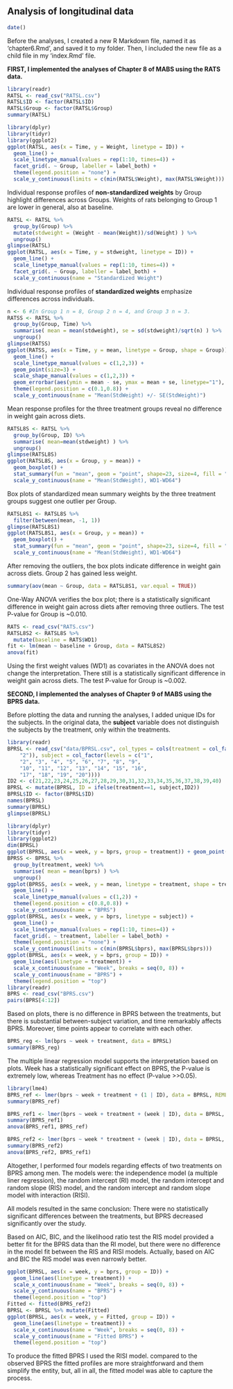 
## Analysis of longitudinal data

```r
date()
```
Before the analyses, I created a new R Markdown file, named it as 'chapter6.Rmd', and saved it to my folder. Then, I included the new file as a child file in my 'index.Rmd' file.

**FIRST, I implemented the analyses of Chapter 8 of MABS using the RATS data.**

```r
library(readr)
RATSL <- read_csv("RATSL.csv")
RATSL$ID <- factor(RATSL$ID)
RATSL$Group <- factor(RATSL$Group)
summary(RATSL)
```
```r
library(dplyr)
library(tidyr)
library(ggplot2)
ggplot(RATSL, aes(x = Time, y = Weight, linetype = ID)) +
  geom_line() +
  scale_linetype_manual(values = rep(1:10, times=4)) +
  facet_grid(. ~ Group, labeller = label_both) +
  theme(legend.position = "none") + 
  scale_y_continuous(limits = c(min(RATSL$Weight), max(RATSL$Weight)))
```

Individual response profiles of **non-standardized weights** by Group highlight differences across Groups. Weights of rats belonging to Group 1 are lower in general, also at baseline.

```r
RATSL <- RATSL %>%
  group_by(Group) %>%
  mutate(stdweight = (Weight - mean(Weight))/sd(Weight) ) %>%
  ungroup()
glimpse(RATSL)
ggplot(RATSL, aes(x = Time, y = stdweight, linetype = ID)) +
  geom_line() +
  scale_linetype_manual(values = rep(1:10, times=4)) +
  facet_grid(. ~ Group, labeller = label_both) +
  scale_y_continuous(name = "Standardized Weight")
```

Individual response profiles of **standardized weights** emphasize differences across individuals.

```r
n <- 6 #In Group 1 n = 8, Group 2 n = 4, and Group 3 n = 3.
RATSS <- RATSL %>%
  group_by(Group, Time) %>%
  summarise( mean = mean(stdweight), se = sd(stdweight)/sqrt(n) ) %>%
  ungroup()
glimpse(RATSS)
ggplot(RATSS, aes(x = Time, y = mean, linetype = Group, shape = Group)) +
  geom_line() +
  scale_linetype_manual(values = c(1,2,3)) +
  geom_point(size=3) +
  scale_shape_manual(values = c(1,2,3)) +
  geom_errorbar(aes(ymin = mean - se, ymax = mean + se, linetype="1"), width=0.3) +
  theme(legend.position = c(0.1,0.8)) +
  scale_y_continuous(name = "Mean(StdWeight) +/- SE(StdWeight)")
```

Mean response profiles for the three treatment groups reveal no difference in weight gain across diets.

```r
RATSL8S <- RATSL %>%
  group_by(Group, ID) %>%
  summarise( mean=mean(stdweight) ) %>%
  ungroup()
glimpse(RATSL8S)
ggplot(RATSL8S, aes(x = Group, y = mean)) +
  geom_boxplot() +
  stat_summary(fun = "mean", geom = "point", shape=23, size=4, fill = "white") +
  scale_y_continuous(name = "Mean(StdWeight), WD1-WD64")
```

Box plots of standardized mean summary weights by the three treatment groups suggest one outlier per Group.

```r
RATSL8S1 <- RATSL8S %>%
  filter(between(mean, -1, 1))
glimpse(RATSL8S1)
ggplot(RATSL8S1, aes(x = Group, y = mean)) +
  geom_boxplot() +
  stat_summary(fun = "mean", geom = "point", shape=23, size=4, fill = "white") +
  scale_y_continuous(name = "Mean(StdWeight), WD1-WD64")
```

After removing the outliers, the box plots indicate difference in weight gain across diets. Group 2 has gained less weight.

```r
summary(aov(mean ~ Group, data = RATSL8S1, var.equal = TRUE))
```

One-Way ANOVA verifies the box plot; there is a statistically significant difference in weight gain across diets after removing three outliers. The test P-value for Group is ~0.010.

```r
RATS <- read_csv("RATS.csv")
RATSL8S2 <- RATSL8S %>%
  mutate(baseline = RATS$WD1)
fit <- lm(mean ~ baseline + Group, data = RATSL8S2)
anova(fit)
```

Using the first weight values (WD1) as covariates in the ANOVA does not change the interpretation. There still is a statistically significant difference in weight gain across diets. The test P-value for Group is ~0.002.

**SECOND, I implemented the analyses of Chapter 9 of MABS using the BPRS data.**

Before plotting the data and running the analyses, I added unique IDs for the subjects. In the original data, the **subject** variable does not distinguish the subjects by the treatment, only within the treatments.

```r
library(readr)
BPRSL <- read_csv("data/BPRSL.csv", col_types = cols(treatment = col_factor(levels = c("1", 
    "2")), subject = col_factor(levels = c("1", 
    "2", "3", "4", "5", "6", "7", "8", "9", 
    "10", "11", "12", "13", "14", "15", "16", 
    "17", "18", "19", "20"))))
ID2 <- c(21,22,23,24,25,26,27,28,29,30,31,32,33,34,35,36,37,38,39,40)
BPRSL <- mutate(BPRSL, ID = ifelse(treatment==1, subject,ID2))
BPRSL$ID <- factor(BPRSL$ID)
names(BPRSL)
summary(BPRSL)
glimpse(BPRSL)
```

```r
library(dplyr)
library(tidyr)
library(ggplot2)
dim(BPRSL)
ggplot(BPRSL, aes(x = week, y = bprs, group = treatment)) + geom_point(aes(colour = treatment), size = 2)
BPRSS <- BPRSL %>%
  group_by(treatment, week) %>%
  summarise( mean = mean(bprs) ) %>%
  ungroup()
ggplot(BPRSS, aes(x = week, y = mean, linetype = treatment, shape = treatment)) +
  geom_line() +
  scale_linetype_manual(values = c(1,2)) +
  theme(legend.position = c(0.8,0.8)) +
  scale_y_continuous(name = "BPRS")
ggplot(BPRSL, aes(x = week, y = bprs, linetype = subject)) +
  geom_line() +
  scale_linetype_manual(values = rep(1:10, times=4)) +
  facet_grid(. ~ treatment, labeller = label_both) +
  theme(legend.position = "none") + 
  scale_y_continuous(limits = c(min(BPRSL$bprs), max(BPRSL$bprs)))
ggplot(BPRSL, aes(x = week, y = bprs, group = ID)) +
  geom_line(aes(linetype = treatment)) +
  scale_x_continuous(name = "Week", breaks = seq(0, 8)) +
  scale_y_continuous(name = "BPRS") +
  theme(legend.position = "top")
library(readr)
BPRS <- read_csv("BPRS.csv")
pairs(BPRS[4:12])
```

Based on plots, there is no difference in BPRS between the treatments, but there is substantial between-subject variation, and time remarkably affects BPRS. Moreover, time points appear to correlate with each other.

```r
BPRS_reg <- lm(bprs ~ week + treatment, data = BPRSL)
summary(BPRS_reg)
```

The multiple linear regression model supports the interpretation based on plots. Week has a statistically significant effect on BPRS, the P-value is extremely low, whereas Treatment has no effect (P-value >>0.05).

```r
library(lme4)
BPRS_ref <- lmer(bprs ~ week + treatment + (1 | ID), data = BPRSL, REML = FALSE)
summary(BPRS_ref)
```

```r
BPRS_ref1 <- lmer(bprs ~ week + treatment + (week | ID), data = BPRSL, REML = FALSE)
summary(BPRS_ref1)
anova(BPRS_ref1, BPRS_ref)
```

```r
BPRS_ref2 <- lmer(bprs ~ week * treatment + (week | ID), data = BPRSL, REML = FALSE)
summary(BPRS_ref2)
anova(BPRS_ref2, BPRS_ref1)
```
Altogether, I performed four models regarding effects of two treatments on BPRS among men. The models were: the independence model (a multiple liner regression), the random intercept (RI) model, the random intercept and random slope (RIS) model, and the random intercept and random slope model with interaction (RISI). 

All models resulted in the same conclusion: There were no statistically significant differences between the treatments, but BPRS decreased significantly over the study.

Based on AIC, BIC, and the likelihood ratio test the RIS model provided a better fit for the BPRS data than the RI model, but there were no difference in the model fit between the RIS and RISI models. Actually, based on AIC and BIC the RIS model was even narrowly better.

```r
ggplot(BPRSL, aes(x = week, y = bprs, group = ID)) +
  geom_line(aes(linetype = treatment)) +
  scale_x_continuous(name = "Week", breaks = seq(0, 8)) +
  scale_y_continuous(name = "BPRS") +
  theme(legend.position = "top")
Fitted <- fitted(BPRS_ref2)
BPRSL <- BPRSL %>% mutate(Fitted)
ggplot(BPRSL, aes(x = week, y = Fitted, group = ID)) +
  geom_line(aes(linetype = treatment)) +
  scale_x_continuous(name = "Week", breaks = seq(0, 8)) +
  scale_y_continuous(name = "Fitted BPRS") +
  theme(legend.position = "top")
```

To produce the fitted BPRS I used the RISI model. compared to the observed BPRS the fitted profiles are more straightforward and them simplify the entity, but, all in all, the fitted model was able to capture the process.